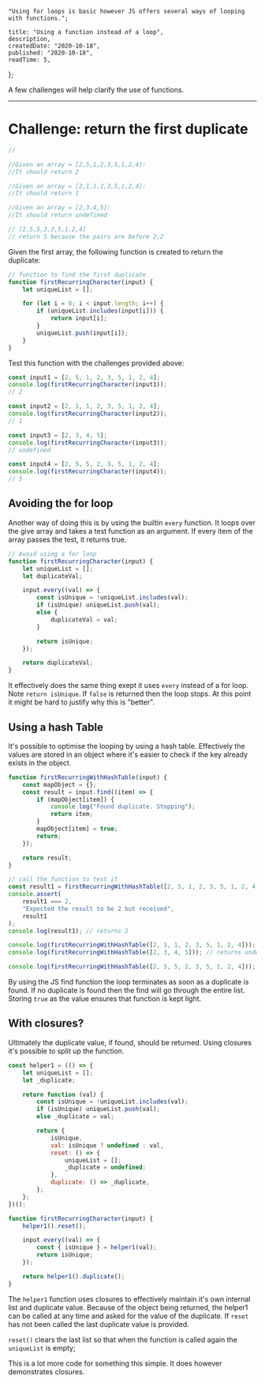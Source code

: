 
    "Using for loops is basic however JS offers several ways of looping with functions.";

    title: "Using a function instead of a loop",
    description,
    createdDate: "2020-10-18",
    published: "2020-10-18",
    readTime: 5,
};


A few challenges will help clarify the use of functions.

---

# Challenge: return the first duplicate

```javascript
//

//Given an array = [2,5,1,2,3,5,1,2,4]:
//It should return 2

//Given an array = [2,1,1,2,3,5,1,2,4]:
//It should return 1

//Given an array = [2,3,4,5]:
//It should return undefined

// [2,5,5,2,3,5,1,2,4]
// return 5 because the pairs are before 2,2
```

Given the first array, the following function is created to return the duplicate:

```javascript
// function to find the first duplicate
function firstRecurringCharacter(input) {
    let uniqueList = [];

    for (let i = 0; i < input.length; i++) {
        if (uniqueList.includes(input[i])) {
            return input[i];
        }
        uniqueList.push(input[i]);
    }
}
```

Test this function with the challenges provided above:

```javascript
const input1 = [2, 5, 1, 2, 3, 5, 1, 2, 4];
console.log(firstRecurringCharacter(input1));
// 2

const input2 = [2, 1, 1, 2, 3, 5, 1, 2, 4];
console.log(firstRecurringCharacter(input2));
// 1

const input3 = [2, 3, 4, 5];
console.log(firstRecurringCharacter(input3));
// undefined

const input4 = [2, 5, 5, 2, 3, 5, 1, 2, 4];
console.log(firstRecurringCharacter(input4));
// 5
```

## Avoiding the for loop

Another way of doing this is by using the builtin `every` function. It loops over the give array and takes a test function as an argument. If every item of the array passes the test, it returns true.

```javascript
// Avoid using a for loop
function firstRecurringCharacter(input) {
    let uniqueList = [];
    let duplicateVal;

    input.every((val) => {
        const isUnique = !uniqueList.includes(val);
        if (isUnique) uniqueList.push(val);
        else {
            duplicateVal = val;
        }

        return isUnique;
    });

    return duplicateVal;
}
```

It effectively does the same thing exept it uses `every` instead of a for loop. Note `return isUnique`. If `false` is returned then the loop stops.
At this point it might be hard to justify why this is "better".

## Using a hash Table

It's possible to optimise the looping by using a hash table. Effectively the values are stored in an object where it's easier to check if the key already exists in the object.

```javascript
function firstRecurringWithHashTable(input) {
    const mapObject = {};
    const result = input.find((item) => {
        if (mapObject[item]) {
            console.log("Found duplicate. Stopping");
            return item;
        }
        mapObject[item] = true;
        return;
    });

    return result;
}

// call the function to test it
const result1 = firstRecurringWithHashTable([2, 5, 1, 2, 3, 5, 1, 2, 4]);
console.assert(
    result1 === 2,
    "Expected the result to be 2 but received",
    result1
);
console.log(result1); // returns 2

console.log(firstRecurringWithHashTable([2, 1, 1, 2, 3, 5, 1, 2, 4])); // returns 1
console.log(firstRecurringWithHashTable([2, 3, 4, 5])); // returns undefined

console.log(firstRecurringWithHashTable([2, 5, 5, 2, 3, 5, 1, 2, 4])); // returns 5
```

By using the JS find function the loop terminates as soon as a duplicate is found. If no duplicate is found then the find will go through the entire list.
Storing `true` as the value ensures that function is kept light.

## With closures?

Ultimately the duplicate value, if found, should be returned. Using closures it's possible to split up the function.

```javascript
const helper1 = (() => {
    let uniqueList = [];
    let _duplicate;

    return function (val) {
        const isUnique = !uniqueList.includes(val);
        if (isUnique) uniqueList.push(val);
        else _duplicate = val;

        return {
            isUnique,
            val: isUnique ? undefined : val,
            reset: () => {
                uniqueList = [];
                _duplicate = undefined;
            },
            duplicate: () => _duplicate,
        };
    };
})();

function firstRecurringCharacter(input) {
    helper1().reset();

    input.every((val) => {
        const { isUnique } = helper1(val);
        return isUnique;
    });

    return helper1().duplicate();
}
```

The `helper1` function uses closures to effectively maintain it's own internal list and duplicate value. Because of the object being returned, the helper1 can be called at any time and asked for the value of the duplicate. If `reset` has not been called the last duplicate value is provided.

`reset()` clears the last list so that when the function is called again the `uniqueList` is empty;

This is a lot more code for something this simple. It does however demonstrates closures.
